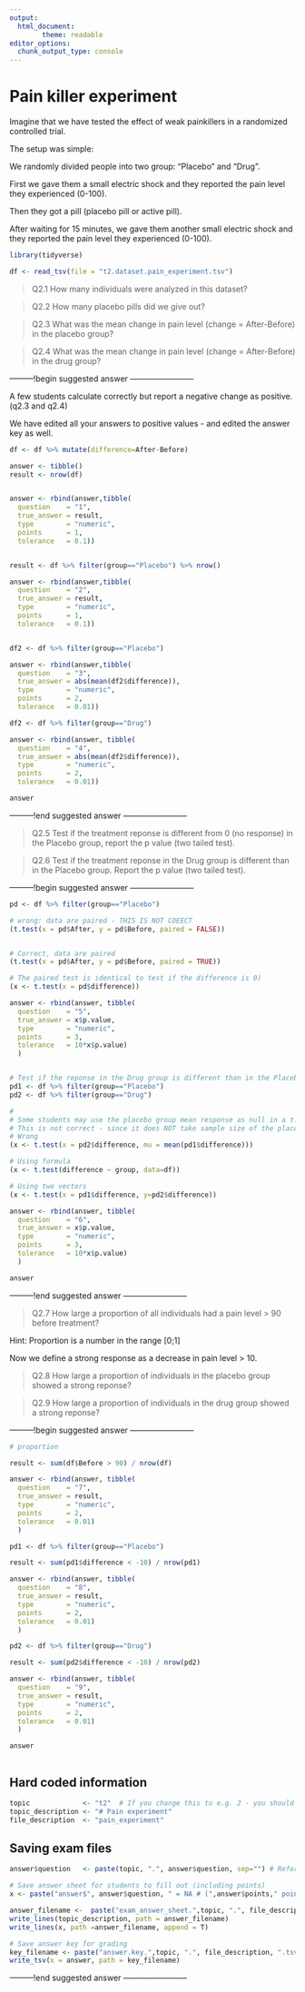 ```yaml
---
output:
  html_document:
        theme: readable
editor_options: 
  chunk_output_type: console
---
```


# Pain killer experiment

Imagine that we have tested the effect of weak painkillers in a randomized controlled trial.

The setup was simple:

We randomly divided people into two group: "Placebo" and "Drug".

First we gave them a small electric shock and they reported the pain level they experienced (0-100). 

Then they got a pill (placebo pill or active pill).

After waiting for 15 minutes, we gave them another small electric shock and they reported the pain level they experienced (0-100).

```r

library(tidyverse)

df <- read_tsv(file = "t2.dataset.pain_experiment.tsv")

```

>Q2.1 How many individuals were analyzed in this dataset?

>Q2.2 How many placebo pills did we give out?

>Q2.3 What was the mean change in pain level (change = After-Before) in the placebo group?

>Q2.4 What was the mean change in pain level (change = After-Before) in the drug group?

---------!begin suggested answer ------------------------

A few students calculate correctly but report a negative change as positive. (q2.3 and q2.4)

We have edited all your answers to positive values - and edited the answer key as well.


```r

df <- df %>% mutate(difference=After-Before)

answer <- tibble()
result <- nrow(df)


answer <- rbind(answer,tibble(
  question    = "1", 
  true_answer = result, 
  type        = "numeric",
  points      = 1,
  tolerance   = 0.1))


result <- df %>% filter(group=="Placebo") %>% nrow()

answer <- rbind(answer,tibble(
  question    = "2", 
  true_answer = result, 
  type        = "numeric",
  points      = 1,
  tolerance   = 0.1))


df2 <- df %>% filter(group=="Placebo")

answer <- rbind(answer,tibble(
  question    = "3", 
  true_answer = abs(mean(df2$difference)), 
  type        = "numeric",
  points      = 2,
  tolerance   = 0.01))

df2 <- df %>% filter(group=="Drug")

answer <- rbind(answer, tibble(
  question    = "4", 
  true_answer = abs(mean(df2$difference)), 
  type        = "numeric",
  points      = 2,
  tolerance   = 0.01))

answer

```
---------!end suggested answer ------------------------

>Q2.5 Test if the treatment reponse is different from 0 (no response) in the Placebo group, report the p value (two tailed test).

>Q2.6 Test if the treatment reponse in the Drug group is different than in the Placebo group. Report the p value (two tailed test).

---------!begin suggested answer ------------------------

```r

pd <- df %>% filter(group=="Placebo")

# wrong: data are paired - THIS IS NOT COEECT
(t.test(x = pd$After, y = pd$Before, paired = FALSE))


# Correct, data are paired
(t.test(x = pd$After, y = pd$Before, paired = TRUE))

# The paired test is identical to test if the difference is 0)
(x <- t.test(x = pd$difference))

answer <- rbind(answer, tibble(
  question    = "5", 
  true_answer = x$p.value, 
  type        = "numeric",
  points      = 3,
  tolerance   = 10*x$p.value)
  )


# Test if the reponse in the Drug group is different than in the Placebo group. Report the p value (two tailed test).
pd1 <- df %>% filter(group=="Placebo")
pd2 <- df %>% filter(group=="Drug")

#
# Some students may use the placebo group mean response as null in a t.test. 
# This is not correct - since it does NOT take sample size of the placebo group into account.
# Wrong
(x <- t.test(x = pd2$difference, mu = mean(pd1$difference)))

# Using formula
(x <- t.test(difference ~ group, data=df))

# Using two vectors
(x <- t.test(x = pd1$difference, y=pd2$difference))

answer <- rbind(answer, tibble(
  question    = "6", 
  true_answer = x$p.value, 
  type        = "numeric",
  points      = 3,
  tolerance   = 10*x$p.value)
  )

answer

```

---------!end suggested answer ------------------------

>Q2.7 How large a proportion of all individuals had a pain level > 90 before treatment? 

Hint: Proportion is a number in the range [0;1]

Now we define a strong response as a decrease in pain level > 10.

>Q2.8 How large a proportion of individuals in the placebo group showed a strong reponse?

>Q2.9 How large a proportion of individuals in the drug group showed a strong reponse?

---------!begin suggested answer ------------------------

```r

# proportion

result <- sum(df$Before > 90) / nrow(df)

answer <- rbind(answer, tibble(
  question    = "7", 
  true_answer = result, 
  type        = "numeric",
  points      = 2,
  tolerance   = 0.01)
  )

pd1 <- df %>% filter(group=="Placebo")

result <- sum(pd1$difference < -10) / nrow(pd1)

answer <- rbind(answer, tibble(
  question    = "8", 
  true_answer = result, 
  type        = "numeric",
  points      = 2,
  tolerance   = 0.01)
  )

pd2 <- df %>% filter(group=="Drug")

result <- sum(pd2$difference < -10) / nrow(pd2)

answer <- rbind(answer, tibble(
  question    = "9", 
  true_answer = result, 
  type        = "numeric",
  points      = 2,
  tolerance   = 0.01)
  )

answer



```

## Hard coded information

```r

topic             <- "t2"  # If you change this to e.g. 2 - you should search & replace all >QX. with >QY.
topic_description <- "# Pain experiment"
file_description  <- "pain_experiment"

```

## Saving exam files

```r

answer$question   <- paste(topic, ".", answer$question, sep="") # Reformat column

# Save answer sheet for students to fill out (including points)
x <- paste("answer$", answer$question, " = NA # (",answer$points," points)",sep="")

answer_filename <-  paste("exam_answer_sheet.",topic, ".", file_description, ".txt", sep="")
write_lines(topic_description, path = answer_filename)
write_lines(x, path =answer_filename, append = T)

# Save answer key for grading
key_filename <- paste("answer.key.",topic, ".", file_description, ".tsv", sep="")
write_tsv(x = answer, path = key_filename)

```

---------!end suggested answer ------------------------

